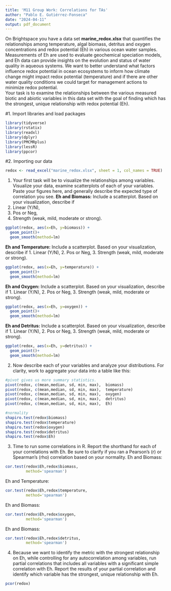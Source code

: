 ```yaml
---
title: 'M11 Group Work: Correlations for TAs'
author: "Pablo E. Gutiérrez-Fonseca"
date: "2024-04-11"
output: pdf_document
---
```



On Brightspace you have a data set **marine_redox.xlsx** that quantifies the relationships among temperature, algal biomass, detritus and oxygen concentrations and redox potential (Eh) in various ocean water samples.  Measurements of Eh are used to evaluate geochemical speciation models, and Eh data can provide insights on the evolution and status of water quality in aqueous systems.  We want to better understand what factors influence redox potential in ocean ecosystems to inform how climate change might impact redox potential (temperature) and if there are other water quality conditions we could target for management actions to minimize redox potential.  
Your task is to examine the relationships between the various measured biotic and abiotic variables in this data set with the goal of finding which has the strongest, unique relationship with redox potential (Eh).

#1. Import libraries and load packages
```r
library(tidyverse)
library(rstatix)
library(readxl)
library(dplyr)
library(PMCMRplus)
library(lessR)
library(ppcor)
```

#2. Importing our data
```r
redox <- read_excel("marine_redox.xlsx", sheet = 1, col_names = TRUE)
```

1.	Your first task will be to visualize the relationships among variables.  
Visualize your data, examine scatterplots of each of your variables.  Paste your figures here, and generally describe the expected type of correlation you see.
**Eh and Biomass:** Include a scatterplot.  Based on your visualization, describe if 
1. Linear (Y/N), 
2. Pos or Neg, 
3. Strength (weak, mild, moderate or strong).


```r
ggplot(redox, aes(x=Eh, y=biomass)) + 
  geom_point()+
  geom_smooth(method=lm)
```

**Eh and Temperature:** Include a scatterplot.  Based on your visualization, describe if 
1. Linear (Y/N), 
2. Pos or Neg, 
3. Strength (weak, mild, moderate or strong).
```r
ggplot(redox, aes(x=Eh, y=temperature)) + 
  geom_point()+
  geom_smooth(method=lm)
```

**Eh and Oxygen:** Include a scatterplot.  Based on your visualization, describe if 
1. Linear (Y/N), 
2. Pos or Neg, 
3. Strength (weak, mild, moderate or strong).
```r
ggplot(redox, aes(x=Eh, y=oxygen)) + 
  geom_point()+
  geom_smooth(method=lm)
```

**Eh and Detritus:** Include a scatterplot.  Based on your visualization, describe if 
1. Linear (Y/N), 
2. Pos or Neg, 
3. Strength (weak, mild, moderate or strong).
```r
ggplot(redox, aes(x=Eh, y=detritus)) + 
  geom_point()+
  geom_smooth(method=lm)
```

2.	Now describe each of your variables and analyze your distributions.  For clarity, work to aggregate your data into a table like this:
```r
#pivot gives us more summary statistics. 
pivot(redox, c(mean,median, sd, min, max),  biomass)
pivot(redox, c(mean,median, sd, min, max),  temperature)
pivot(redox, c(mean,median, sd, min, max),  oxygen)
pivot(redox, c(mean,median, sd, min, max),  detritus)
pivot(redox, c(mean,median, sd, min, max),  Eh)
```

```r
#normality
shapiro.test(redox$biomass)
shapiro.test(redox$temperature)
shapiro.test(redox$oxygen)
shapiro.test(redox$detritus)
shapiro.test(redox$Eh)
```


3.	Time to run some correlations in R.   Report the shorthand for each of your correlations with Eh. Be sure to clarify if you ran a Pearson's (r) or Spearman's (rho) correlation based on your normality.
Eh and Biomass:
```r
cor.test(redox$Eh,redox$biomass,
         method='spearman')
```

Eh and Temperature:
```r
cor.test(redox$Eh,redox$temperature,
         method='spearman')
```

Eh and Biomass:
```r
cor.test(redox$Eh,redox$oxygen,
         method='spearman')
```

Eh and Biomass:
```r
cor.test(redox$Eh,redox$detritus,
         method='spearman')
```


4.	Because we want to identify the metric with the strongest relationship on Eh, while controlling for any autocorrelation among variables, run partial correlations that includes all variables with a significant simple correlation with Eh.  Report the results of your partial correlation and identify which variable has the strongest, unique relationship with Eh.
```r
pcor(redox)
```

